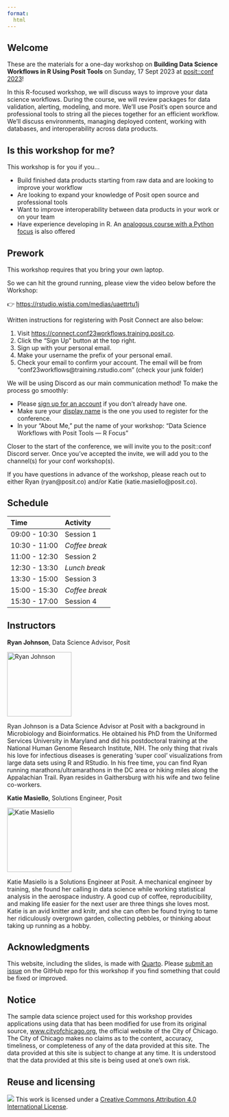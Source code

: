 ```yaml
---
format:
  html
---
```


## Welcome

These are the materials for a one-day workshop on <b>Building Data Science Workflows in R Using Posit Tools</b> on Sunday, 17 Sept 2023 at [posit::conf 2023](http://pos.it/conf)!

In this R-focused workshop, we will discuss ways to improve your data science workflows. During the course, we will review packages for data validation, alerting, modeling, and more. We’ll use Posit’s open source and professional tools to string all the pieces together for an efficient workflow. We’ll discuss environments, managing deployed content, working with databases, and interoperability across data products.

## Is this workshop for me? 

This workshop is for you if you...

-   Build finished data products starting from raw data and are looking to improve your workflow
-   Are looking to expand your knowledge of Posit open source and professional tools
-   Want to improve interoperability between data products in your work or on your team
-   Have experience developing in R. An [analogous course with a Python focus](https://posit-conf-2023.github.io/ds-workflows-python/) is also offered

## Prework

This workshop requires that you bring your own laptop. 

So we can hit the ground running, please view the video below before the Workshop:

  👉 <https://rstudio.wistia.com/medias/uaettrtu1j>


Written instructions for registering with Posit Connect are also below:

1. Visit <https://connect.conf23workflows.training.posit.co>.
1. Click the “Sign Up” button at the top right.
1. Sign up with your personal email.
1. Make your username the prefix of your personal email. 
1. Check your email to confirm your account. The email will be from “conf23workflows@training.rstudio.com” (check your junk folder)


We will be using Discord as our main communication method! To make the process go smoothly:

- Please [sign up for an account](https://discord.com/) if you don’t already have one.
- Make sure your [display name](https://support.discord.com/hc/en-us/articles/12620128861463-New-Usernames-Display-Names#h_01GXPQABMYGEHGPRJJXJMPHF5C) is the one you used to register for the conference.
- In your “About Me,” put the name of your workshop: “Data Science Workflows with Posit Tools — R Focus”


Closer to the start of the conference, we will invite you to the posit::conf Discord server. Once you’ve accepted the invite, we will add you to the channel(s) for your conf workshop(s).

If you have questions in advance of the workshop, please reach out to either Ryan (ryan@posit.co) and/or Katie (katie.masiello@posit.co).

## Schedule


| Time          | Activity         |
| :------------ | :--------------- |
| 09:00 - 10:30 | Session 1       |
| 10:30 - 11:00 | *Coffee break*   |
| 11:00 - 12:30 | Session 2        |
| 12:30 - 13:30 | *Lunch break*    |
| 13:30 - 15:00 | Session 3   |
| 15:00 - 15:30 | *Coffee break*   |
| 15:30 - 17:00 | Session 4      |


## Instructors

**Ryan Johnson**, Data Science Advisor, Posit

<img src="https://static.rainfocus.com/posit/positconf23/att/1677178604739001JAiJ/attprofile/ryan-johnson_1677178699411001Jhx9.jpeg" alt="Ryan Johnson" width="150" height="150">

Ryan Johnson is a Data Science Advisor at Posit with a background in Microbiology and Bioinformatics. He obtained his PhD from the Uniformed Services University in Maryland and did his postdoctoral training at the National Human Genome Research Institute, NIH. The only thing that rivals his love for infectious diseases is generating 'super cool' visualizations from large data sets using R and RStudio. In his free time, you can find Ryan running marathons/ultramarathons in the DC area or hiking miles along the Appalachian Trail. Ryan resides in Gaithersburg with his wife and two feline co-workers.

**Katie Masiello**, Solutions Engineer, Posit

<img src="https://static.rainfocus.com/posit/positconf23/att/1677178634814001OIcK/attprofile/katie-masiello_1677178747298001qORW.jpeg" alt="Katie Masiello" width="150" height="150">

Katie Masiello is a Solutions Engineer at Posit. A mechanical engineer by training, she found her calling in data science while working statistical analysis in the aerospace industry. A good cup of coffee, reproducibility, and making life easier for the next user are three things she loves most. Katie is an avid knitter and knitr, and she can often be found trying to tame her ridiculously overgrown garden, collecting pebbles, or thinking about taking up running as a hobby.


## Acknowledgments {.appendix}

This website, including the slides, is made with [Quarto](https://quarto.org/). Please [submit an issue](https://github.com/posit-conf-2023/vetiver/issues) on the GitHub repo for this workshop if you find something that could be fixed or improved.

## Notice {.appendix}
The sample data science project used for this workshop provides applications using data that has been modified for use from its original source, [www.cityofchicago.org](https://www.cityofchicago.org), the official website of the City of Chicago. The City of Chicago makes no claims as to the content, accuracy, timeliness, or completeness of any of the data provided at this site. The data provided at this site is subject to change at any time. It is understood that the data provided at this site is being used at one’s own risk.

## Reuse and licensing {.appendix}

![](https://i.creativecommons.org/l/by/4.0/88x31.png) This work is
licensed under a [Creative Commons Attribution 4.0 International
License](https://creativecommons.org/licenses/by/4.0/).
